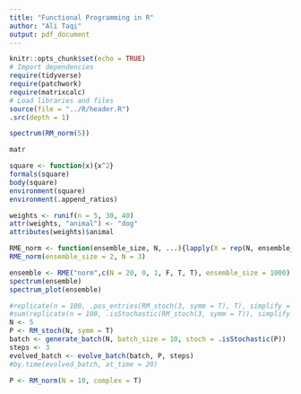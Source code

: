 ```yaml
---
title: "Functional Programming in R"
author: "Ali Taqi"
output: pdf_document
---
```


```r
knitr::opts_chunk$set(echo = TRUE)
# Import dependencies
require(tidyverse)
require(patchwork)
require(matrixcalc)
# Load libraries and files
source(file = "../R/header.R")
.src(depth = 1)
```

```r
spectrum(RM_norm(5))
```

```r
matr
```


```r
square <- function(x){x^2}
formals(square)
body(square)
environment(square)
environment(.append_ratios)
```

```r
weights <- runif(n = 5, 30, 40)
attr(weights, "animal") <- "dog"
attributes(weights)$animal
```

```r
RME_norm <- function(ensemble_size, N, ...){lapply(X = rep(N, ensemble_size), FUN = RM_norm, ...)}
RME_norm(ensemble_size = 2, N = 3)
```


```r
ensemble <- RME("norm",c(N = 20, 0, 1, F, T, T), ensemble_size = 1000)
spectrum(ensemble)
spectrum_plot(ensemble)
```

```r
#replicate(n = 100, .pos_entries(RM_stoch(3, symm = T), T), simplify = T)
#sum(replicate(n = 100, .isStochastic(RM_stoch(3, symm = T)), simplify = T))/100
N <- 5
P <- RM_stoch(N, symm = T)
batch <- generate_batch(N, batch_size = 10, stoch = .isStochastic(P))
steps <- 3
evolved_batch <- evolve_batch(batch, P, steps)
#by.time(evolved_batch, at_time = 20)
```

```r
P <- RM_norm(N = 10, complex = T)
```


